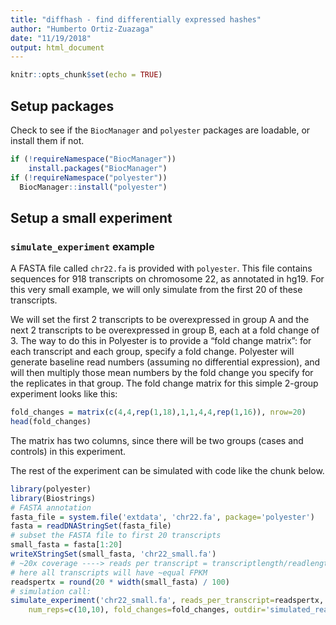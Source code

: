```yaml
---
title: "diffhash - find differentially expressed hashes"
author: "Humberto Ortiz-Zuazaga"
date: "11/19/2018"
output: html_document
---
```


```r
knitr::opts_chunk$set(echo = TRUE)
```

## Setup packages

Check to see if the `BiocManager` and `polyester` packages are loadable, or install them if not.

```r
if (!requireNamespace("BiocManager"))
    install.packages("BiocManager")
if (!requireNamespace("polyester"))
  BiocManager::install("polyester")
```

## Setup a small experiment

### `simulate_experiment` example

A FASTA file called `chr22.fa` is provided with `polyester`. This file contains sequences for 918 transcripts on chromosome 22, as annotated in hg19. For this very small example, we will only simulate from the first 20 of these transcripts.

We will set the first 2 transcripts to be overexpressed in group A and the next 2 transcripts to be overexpressed in group B, each at a fold change of 3. The way to do this in Polyester is to provide a "fold change matrix": for each transcript and each group, specify a fold change. Polyester will generate baseline read numbers (assuming no differential expression), and will then multiply those mean numbers by the fold change you specify for the replicates in that group. The fold change matrix for this simple 2-group experiment looks like this:

```r
fold_changes = matrix(c(4,4,rep(1,18),1,1,4,4,rep(1,16)), nrow=20)
head(fold_changes)
```
The matrix has two columns, since there will be two groups (cases and controls) in this experiment.

The rest of the experiment can be simulated with code like the chunk below. 

```r
library(polyester)
library(Biostrings)
# FASTA annotation
fasta_file = system.file('extdata', 'chr22.fa', package='polyester')
fasta = readDNAStringSet(fasta_file)
# subset the FASTA file to first 20 transcripts
small_fasta = fasta[1:20]
writeXStringSet(small_fasta, 'chr22_small.fa')
# ~20x coverage ----> reads per transcript = transcriptlength/readlength * 20
# here all transcripts will have ~equal FPKM
readspertx = round(20 * width(small_fasta) / 100)
# simulation call:
simulate_experiment('chr22_small.fa', reads_per_transcript=readspertx, 
    num_reps=c(10,10), fold_changes=fold_changes, outdir='simulated_reads') 
```
